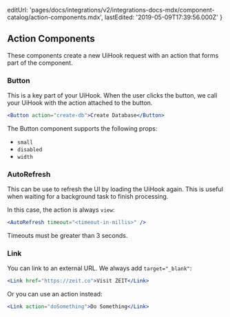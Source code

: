 
  editUrl:
    'pages/docs/integrations/v2/integrations-docs-mdx/component-catalog/action-components.mdx',
  lastEdited: '2019-05-09T17:39:56.000Z'
}

## Action Components

These components create a new UiHook request with an action that forms part of the component.

### Button

This is a key part of your UiHook. When the user clicks the button, we call your UiHook with the action attached to the button.

```jsx
<Button action="create-db">Create Database</Button>
```

The Button component supports the following props:

- `small`
- `disabled`
- `width`

### AutoRefresh

This can be use to refresh the UI by loading the UiHook again. This is useful when waiting for a background task to finish processing.

In this case, the action is always `view`:

```jsx
<AutoRefresh timeout="<timeout-in-millis>" />
```

<Note>Timeouts must be greater than 3 seconds.</Note>

### Link

You can link to an external URL. We always add `target="_blank"`:

```jsx
<Link href="https://zeit.co">Visit ZEIT</Link>
```

Or you can use an action instead:

```jsx
<Link action="doSomething">Do Something</Link>
```
